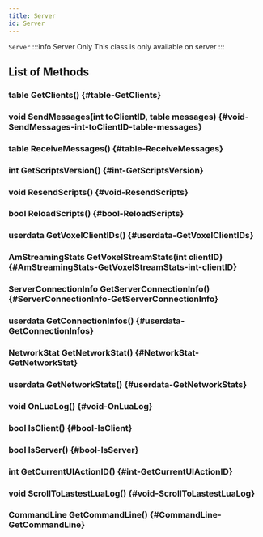 ```yaml
---
title: Server
id: Server
---
```

`Server`
:::info Server Only
This class is only available on server
:::

## List of Methods

### table GetClients() {#table-GetClients}

### void SendMessages(int toClientID, table messages) {#void-SendMessages-int-toClientID-table-messages}

### table ReceiveMessages() {#table-ReceiveMessages}

### int GetScriptsVersion() {#int-GetScriptsVersion}

### void ResendScripts() {#void-ResendScripts}

### bool ReloadScripts() {#bool-ReloadScripts}

### userdata GetVoxelClientIDs() {#userdata-GetVoxelClientIDs}

### AmStreamingStats GetVoxelStreamStats(int clientID) {#AmStreamingStats-GetVoxelStreamStats-int-clientID}

### ServerConnectionInfo GetServerConnectionInfo() {#ServerConnectionInfo-GetServerConnectionInfo}

### userdata GetConnectionInfos() {#userdata-GetConnectionInfos}

### NetworkStat GetNetworkStat() {#NetworkStat-GetNetworkStat}

### userdata GetNetworkStats() {#userdata-GetNetworkStats}

### void OnLuaLog() {#void-OnLuaLog}

### bool IsClient() {#bool-IsClient}

### bool IsServer() {#bool-IsServer}

### int GetCurrentUIActionID() {#int-GetCurrentUIActionID}

### void ScrollToLastestLuaLog() {#void-ScrollToLastestLuaLog}

### CommandLine GetCommandLine() {#CommandLine-GetCommandLine}

